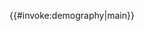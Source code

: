 {{#invoke:demography|main}}<noinclude>
{{documentation}}
<!-- Categories go on the /doc subpage, and interwikis go on Wikidata. -->
</noinclude>